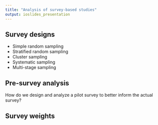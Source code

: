 ```yaml
---
title: "Analysis of survey-based studies"
output: ioslides_presentation
---
```


## Survey designs

- Simple random sampling
- Stratified random sampling
- Cluster sampling
- Systematic sampling
- Multi-stage sampling

## Pre-survey analysis

How do we design and analyze a pilot survey to better inform the actual survey?

## Survey weights